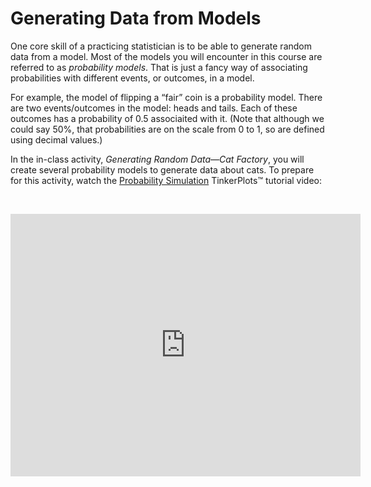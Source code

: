 # Generating Data from Models {-}

One core skill of a practicing statistician is to be able to generate random data from a model. Most of the models you will encounter in this course are referred to as *probability models*. That is just a fancy way of associating probabilities with different events, or outcomes, in a model. 

For example, the model of flipping a "fair" coin is a probability model. There are two events/outcomes in the model: heads and tails. Each of these outcomes has a probability of 0.5 associaited with it. (Note that although we could say 50%, that probabilities are on the scale from 0 to 1, so are defined using decimal values.) 

In the in-class activity, *Generating Random Data&mdash;Cat Factory*, you will create several probability models to generate data about cats. To prepare for this activity, watch the [Probability Simulation](http://www.tinkerplots.com/movies/probability-simulation) TinkerPlots&trade; tutorial video: 


<br />

<center>
<iframe width="560" height="420" src="https://www.youtube.com/embed/udeuvbJKGeI" frameborder="0" allowfullscreen></iframe>
</center>
